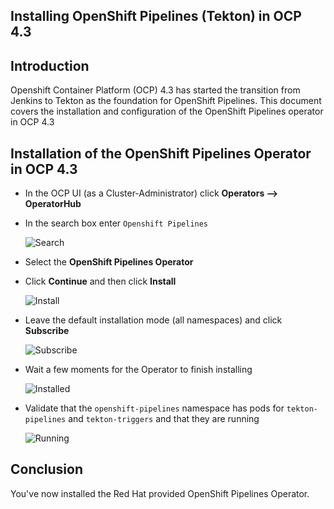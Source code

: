 Installing OpenShift Pipelines (Tekton) in OCP 4.3
---
## Introduction
Openshift Container Platform (OCP) 4.3 has started the transition from Jenkins to Tekton as the foundation for OpenShift Pipelines. This document covers the installation and configuration of the OpenShift Pipelines operator in OCP 4.3

## Installation of the OpenShift Pipelines Operator in OCP 4.3

- In the OCP UI (as a Cluster-Administrator) click **Operators --> OperatorHub**

- In the search box enter `Openshift Pipelines`

  ![Search](images/tekton/search.jpg)

- Select the **OpenShift Pipelines Operator**

- Click **Continue** and then click **Install**

  ![Install](images/tekton/install.jpg)

- Leave the default installation mode (all namespaces) and click **Subscribe**

  ![Subscribe](images/tekton/subscribe.jpg)

- Wait a few moments for the Operator to finish installing

  ![Installed](images/tekton/installed.jpg)

- Validate that the `openshift-pipelines` namespace has pods for `tekton-pipelines` and `tekton-triggers` and that they are running

  ![Running](images/tekton/running.jpg)

## Conclusion
You've now installed the Red Hat provided OpenShift Pipelines Operator.
